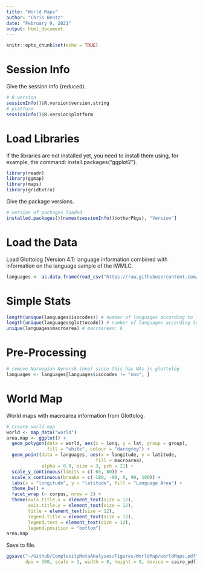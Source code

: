 ```yaml
---
title: "World Maps"
author: "Chris Bentz"
date: "February 9, 2021"
output: html_document
---
```


```r
knitr::opts_chunk$set(echo = TRUE)
```

# Session Info
Give the session info (reduced).
```r
# R version
sessionInfo()$R.version$version.string
# platform
sessionInfo()$R.version$platform 
```

# Load Libraries
If the libraries are not installed yet, you need to install them using, for example, the command: install.packages("ggplot2").
```r
library(readr)
library(ggmap)
library(maps)
library(gridExtra)
```

Give the package versions.
```r
# version of packages loaded
installed.packages()[names(sessionInfo()$otherPkgs), "Version"]
```

# Load the Data 
Load Glottolog (Version 4.1) language information combined with information on the language sample of the IWMLC.
```r
languages <- as.data.frame(read_csv("https://raw.githubusercontent.com/IWMLC/language-complexity-metrics/master/languages_metaInfo.csv"))
```

# Simple Stats
```r
length(unique(languages$isocodes)) # number of languages according to iso: 79
length(unique(languages$glottocode)) # number of languages according to glottolog: 79
unique(languages$macroarea) # macroareas: 6
```

# Pre-Processing
```r
# remove Norwegian Nynorsk (nno) since this has NAs in glottolog
languages <- languages[languages$isocodes != "nno", ]
```

# World Map
World maps with macroarea information from Glottolog.
```r
# create world map
world <- map_data("world")
area.map <- ggplot() + 
  geom_polygon(data = world, aes(x = long, y = lat, group = group), 
               fill = "white", colour = "darkgrey") +
  geom_point(data = languages, aes(x = longitude, y = latitude, 
                                 fill = macroarea), 
             alpha = 0.9, size = 3, pch = 21) +
  scale_y_continuous(limits = c(-65, 80)) +
  scale_x_continuous(breaks = c(-180, -90, 0, 90, 180)) +
  labs(x = "longitude", y = "latitude", fill = "Language Area") +
  theme_bw() +
  facet_wrap (~ corpus, nrow = 2) +
  theme(axis.title.x = element_text(size = 12),
        axis.title.y = element_text(size = 12),
        title = element_text(size = 12),
        legend.title = element_text(size = 12),
        legend.text = element_text(size = 12),
        legend.position = "bottom")
area.map
```

Save to file.
```r
ggsave("~/Github/ComplexityMetaAnalyses/Figures/WorldMap/worldMaps.pdf", area.map, 
       dpi = 300, scale = 1, width = 8, height = 8, device = cairo_pdf)
```
